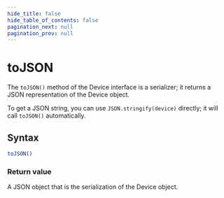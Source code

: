 ```yaml
---
hide_title: false
hide_table_of_contents: false
pagination_next: null
pagination_prev: null
---
```


# toJSON

The `toJSON()` method of the Device interface is a serializer;
it returns a JSON representation of the Device object.

To get a JSON string, you can use `JSON.stringify(device)` directly; it will call `toJSON()` automatically.

## Syntax

```js
toJSON()
```

### Return value

A JSON object that is the serialization of the Device object.

